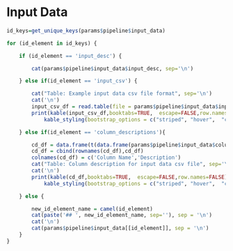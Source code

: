 # Input Data

```r
id_keys=get_unique_keys(params$pipeline$input_data)

for (id_element in id_keys) {

    if (id_element == 'input_desc') {

        cat(params$pipeline$input_data$input_desc, sep='\n')

    } else if(id_element == 'input_csv') {

        cat("Table: Example input data csv file format", sep='\n')
        cat('\n')
        input_csv_df = read.table(file = params$pipeline$input_data$input_csv, sep = ',', header = TRUE, stringsAsFactors = FALSE, check.names=F)
        print(kable(input_csv_df,booktabs=TRUE,  escape=FALSE,row.names=FALSE) %>%
            kable_styling(bootstrap_options = c("striped", "hover",  "condensed", "responsive"),full_width = F, position = "center"))   

    } else if(id_element == 'column_descriptions'){

        cd_df = data.frame(t(data.frame(params$pipeline$input_data$column_descriptions)))
        cd_df = cbind(rownames(cd_df),cd_df)
        colnames(cd_df) = c('Column Name','Description')
        cat("Table: Column description for input data csv file", sep='\n')
        cat('\n')
        print(kable(cd_df,booktabs=TRUE,  escape=FALSE,row.names=FALSE) %>%
            kable_styling(bootstrap_options = c("striped", "hover",  "condensed", "responsive"),full_width = F, position = "center"))

    } else {

        new_id_element_name = camel(id_element)
        cat(paste('## ', new_id_element_name, sep=''), sep = '\n')
        cat('\n')
        cat(params$pipeline$input_data[[id_element]], sep = '\n')
    }
}
```